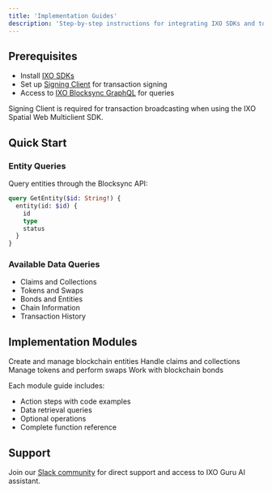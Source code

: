 ```yaml
---
title: 'Implementation Guides'
description: 'Step-by-step instructions for integrating IXO SDKs and tools into your applications'
---
```




## Prerequisites

- Install [IXO SDKs](../SDKs/SDKs-overview)
- Set up [Signing Client](https://www.npmjs.com/package/@ixo/impactxclient-sdk#signing-client) for transaction signing
- Access to [IXO Blocksync GraphQL](blocksync-graphql-api-overview) for queries

<Tip>
Signing Client is required for transaction broadcasting when using the IXO Spatial Web Multiclient SDK.
</Tip>

## Quick Start

### Entity Queries
Query entities through the Blocksync API:

```graphql
query GetEntity($id: String!) {
  entity(id: $id) {
    id
    type
    status
  }
}
```

### Available Data Queries
- Claims and Collections
- Tokens and Swaps  
- Bonds and Entities
- Chain Information
- Transaction History

## Implementation Modules

<CardGroup>
  <Card title="Entity Module" icon="cube">
    Create and manage blockchain entities
  </Card>
  <Card title="Claims Module" icon="file-signature">
    Handle claims and collections
  </Card>
  <Card title="Tokens Module" icon="coins">
    Manage tokens and perform swaps
  </Card>
  <Card title="Bonds Module" icon="link">
    Work with blockchain bonds
  </Card>
</CardGroup>

Each module guide includes:
- Action steps with code examples
- Data retrieval queries
- Optional operations
- Complete function reference

## Support

Join our [Slack community](https://ixofoundation.slack.com/archives/C04UERAUHQT) for direct support and access to IXO Guru AI assistant.